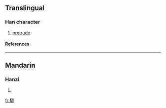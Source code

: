 ==Translingual==
===Han character===
{{Han char|rn=93|rad=牛|as=23|sn=27|four=|canj=人土竹手 (OGHQ), X人土竹手 (XOGHQ)}}
# [[protrude]]
====References====
{{Han ref|kx=0705.250|dkj=20232|dj=1118.120|hdz=31823.060|uh=72AB|ud=29355}}

----
==Mandarin==
===Hanzi===
{{cmn-hanzi|pin=[[chōu]] ([[chou1]])|wg=ch'ou<sup>1</sup>}}
# {{defn|Mandarin}}

[[fr:犫]]